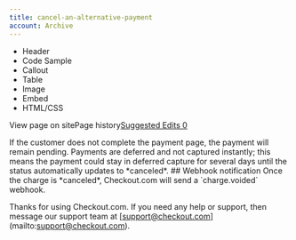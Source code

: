 ```yaml
---
title: cancel-an-alternative-payment
account: Archive
---
```


*   Header
*   Code Sample
*   Callout
*   Table
*   Image
*   Embed
*   HTML/CSS

View page on sitePage history[Suggested Edits 0](/project/checkoutdocs-legacy/v1.9/suggested)

If the customer does not complete the payment page, the payment will remain pending. Payments are deferred and not captured instantly; this means the payment could stay in deferred capture for several days until the status automatically updates to \*canceled\*. ## Webhook notification Once the charge is \*canceled\*, Checkout.com will send a \`charge.voided\` webhook. 

Thanks for using Checkout.com. If you need any help or support, then message our support team at \[support@checkout.com\](mailto:support@checkout.com).